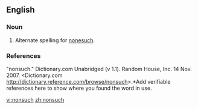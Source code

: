 ==English==

===Noun===
{{en-noun|es}}

# Alternate spelling for [[nonesuch]].

===References===
"nonsuch." Dictionary.com Unabridged (v 1.1). Random House, Inc. 14 Nov. 2007. <Dictionary.com http://dictionary.reference.com/browse/nonsuch>.*Add verifiable references here to show where you found the word in use.

[[vi:nonsuch]]
[[zh:nonsuch]]